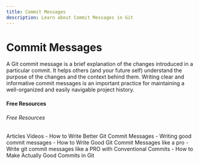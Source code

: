 ```yaml
---
title: Commit Messages
description: Learn about Commit Messages in Git
---
```


# Commit Messages

A Git commit message is a brief explanation of the changes introduced in a particular commit. It helps others (and your future self) understand the purpose of the changes and the context behind them. Writing clear and informative commit messages is an important practice for maintaining a well-organized and easily navigable project history.

#### Free Resources

###### Free Resources

<Tabs defaultValue="article">
<TabsList>
<TabsTrigger value="article">Articles</TabsTrigger>
<TabsTrigger value="video">Videos</TabsTrigger>
</TabsList>


<TabsContent value="article">
- <Link href="https://www.freecodecamp.org/news/how-to-write-better-git-commit-messages/">How to Write Better Git Commit Messages</Link>
- <Link href="https://www.theodinproject.com/lessons/foundations-commit-messages">Writing good commit messages</Link>
- <Link href="https://medium.com/front-end-weekly/how-to-write-good-git-commit-messages-like-a-pro-2c12f01569d9">How to Write Good Git Commit Messages like a pro</Link>
</TabsContent>
<TabsContent value="video">
- <Link href="https://youtu.be/OJqUWvmf4gg?si=Fgl3isZpP13jYXHP">Write git commit messages like a PRO with Conventional Commits</Link>
- <Link href="https://youtu.be/Dy5t_H2PRrk?si=0V-JEbqphpJX5OLl">How to Make Actually Good Commits in Git</Link>
</TabsContent>
</Tabs>